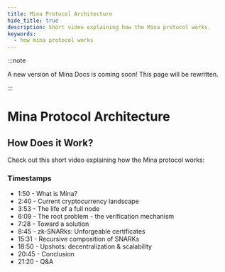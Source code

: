 ```yaml
---
title: Mina Protocol Architecture
hide_title: true
description: Short video explaining how the Mina protocol works.
keywords:
  - how mina protocol works
---
```



:::note

A new version of Mina Docs is coming soon! This page will be rewritten.

:::

# Mina Protocol Architecture

## How Does it Work?

Check out this short video explaining how the Mina protocol works:

<ResponsiveVideo src="https://www.youtube-nocookie.com/embed/eWVGATxEB6M?start=100&enablejsapi=1&rel=0" />

### Timestamps

- 1:50 - What is Mina?
- 2:40 - Current cryptocurrency landscape
- 3:53 - The life of a full node
- 6:09 - The root problem - the verification mechanism
- 7:28 - Toward a solution
- 8:45 - zk-SNARks: Unforgeable certificates
- 15:31 - Recursive composition of SNARKs
- 18:50 - Upshots: decentralization & scalability
- 20:45 - Conclusion
- 21:20 - Q&A
